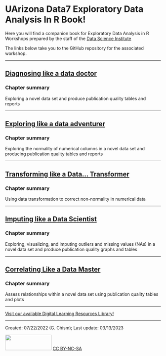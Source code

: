 # UArizona Data7 Exploratory Data Analysis In R Book! {.unnumbered}

Here you will find a companion book for Exploratory Data Analysis in R Workshops prepared by the staff of the [Data Science Institute](https://datascience.arizona.edu/)

The links below take you to the GitHub repository for the associated workshop.

------------------------------------------------------------------------

## [Diagnosing like a data doctor](https://github.com/Gchism94/Data7_EDA_In_R_Workshops/tree/main/Workshops/Fall2022/EDA_In_R_Fall1)

### Chapter summary

Exploring a novel data set and produce publication quality tables and reports

------------------------------------------------------------------------

## [Exploring like a data adventurer](https://github.com/Gchism94/Data7_EDA_In_R_Workshops/tree/main/Workshops/Fall2022/EDA_In_R_Fall2)

### Chapter summary

Exploring the normality of numerical columns in a novel data set and producing publication quality tables and reports

------------------------------------------------------------------------

## [Transforming like a Data... Transformer](https://github.com/Gchism94/Data7_EDA_In_R_Workshops/tree/main/Workshops/Fall2022/EDA_In_R_Fall3)

### Chapter summary

Using data transformation to correct non-normality in numerical data

------------------------------------------------------------------------

## [Imputing like a Data Scientist](https://github.com/Gchism94/Data7_EDA_In_R_Workshops/tree/main/Workshops/Fall2022/EDA_In_R_Fall4)

### Chapter summary

Exploring, visualizing, and imputing outliers and missing values (NAs) in a novel data set and produce publication quality graphs and tables

------------------------------------------------------------------------

## [Correlating Like a Data Master](https://github.com/Gchism94/Data7_EDA_In_R_Workshops/tree/main/Workshops/Fall2022/EDA_In_R_Fall5)

### Chapter summary

Assess relationships within a novel data set using publication quality tables and plots

------------------------------------------------------------------------

[Visit our available Digital Learning Resources Library!](https://github.com/ua-data7/LearningResources/wiki)

------------------------------------------------------------------------

Created: 07/22/2022 (G. Chism); Last update: 03/13/2023

<img src="https://upload.wikimedia.org/wikipedia/commons/thumb/4/4b/CC_BY-NC-SA.svg/800px-CC_BY-NC-SA.svg.png?20181117113353" width="150" height="50"/> [CC BY-NC-SA](https://creativecommons.org/licenses/by-nc-sa/4.0/)
